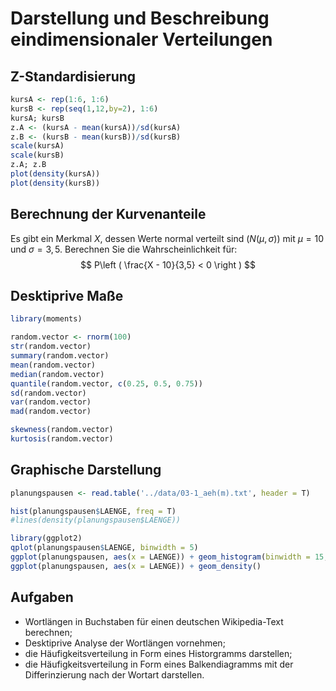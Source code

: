 # Darstellung und Beschreibung eindimensionaler Verteilungen

## Z-Standardisierung
```r
kursA <- rep(1:6, 1:6)
kursB <- rep(seq(1,12,by=2), 1:6)
kursA; kursB
z.A <- (kursA - mean(kursA))/sd(kursA)
z.B <- (kursB - mean(kursB))/sd(kursB)
scale(kursA)
scale(kursB)
z.A; z.B
plot(density(kursA))
plot(density(kursB))
```

## Berechnung der Kurvenanteile

Es gibt ein Merkmal $X$, dessen Werte normal verteilt sind ($N(\mu , \sigma)$) mit $\mu = 10$
und $\sigma = 3,5$. Berechnen Sie die Wahrscheinlichkeit für:
$$
P\left ( \frac{X - 10}{3,5} < 0 \right )
$$

## Desktiprive Maße
```r
library(moments)

random.vector <- rnorm(100)
str(random.vector)
summary(random.vector)
mean(random.vector)
median(random.vector)
quantile(random.vector, c(0.25, 0.5, 0.75))
sd(random.vector)
var(random.vector)
mad(random.vector)

skewness(random.vector)
kurtosis(random.vector)
```

## Graphische Darstellung

```r
planungspausen <- read.table('../data/03-1_aeh(m).txt', header = T)
```

```r
hist(planungspausen$LAENGE, freq = T)
#lines(density(planungspausen$LAENGE))
```

```r
library(ggplot2)
qplot(planungspausen$LAENGE, binwidth = 5)
ggplot(planungspausen, aes(x = LAENGE)) + geom_histogram(binwidth = 15, color = 'black', fill = 'white')
ggplot(planungspausen, aes(x = LAENGE)) + geom_density()
```

## Aufgaben
* Wortlängen in Buchstaben für einen deutschen Wikipedia-Text berechnen;
* Desktiprive Analyse der Wortlängen vornehmen;
* die Häufigkeitsverteilung in Form eines Historgramms darstellen;
* die Häufigkeitsverteilung in Form eines Balkendiagramms mit der Differinzierung nach der Wortart darstellen.